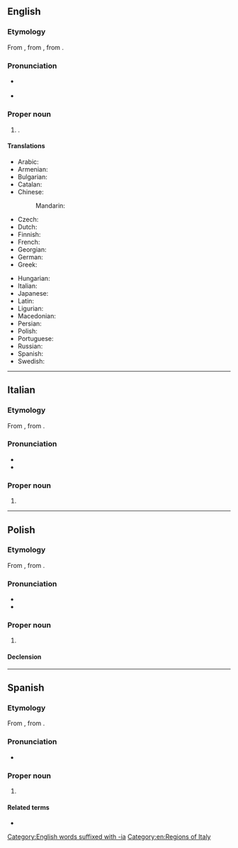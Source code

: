 {{also|ligúria|Ligúria|Łiguria}}
==English==
{{wikipedia}}
===Etymology===
From {{der|en|oc|Ligúria}}, from {{der|it|la|Liguria}}, from {{der|it|grc|Λίγυς}}.

===Pronunciation===
* {{a|UK}} {{IPA|en|/lɪˈɡjʊəɹiə/}}
* {{a|US}} {{IPA|en|/lɪˈɡjʊɹiə/}}

===Proper noun===
{{en-proper noun}}

# {{place|en|region|of northwest|c/Italy}}.

====Translations====
{{trans-top|region}}
* Arabic: {{t|ar|لِيغُورْيَا|f}}
* Armenian: {{t+|hy|Լիգուրիա}}
* Bulgarian: {{t|bg|Лигу́рия|f}}
* Catalan: {{t|ca|Ligúria|f}}
* Chinese:
*: Mandarin: {{t+|cmn|利古里亞}}
* Czech: {{t|cs|Ligurie|f}}
* Dutch: {{t|nl|Ligurië}}
* Finnish: {{t+|fi|Liguria}}
* French: {{t+|fr|Ligurie|f}}
* Georgian: {{t|ka|ლიგურია}}
* German: {{t+|de|Ligurien|n}}
* Greek: {{t|el|Λιγουρία|f}}
{{trans-mid}}
* Hungarian: {{t|hu|Liguria}}
* Italian: {{t+|it|Liguria|f}}
* Japanese: {{t|ja|リグーリア州|tr=リグーリアしゅう, Rigūria shū|sc=Jpan}}
* Latin: {{t|la|Liguria|f}}
* Ligurian: {{t|lij|Ligùria|f}}
* Macedonian: {{t|mk|Лигурија|f}}
* Persian: {{t|fa|لیگوریا|f|tr=Ligureyâ}}
* Polish: {{t+|pl|Liguria|f}}
* Portuguese: {{t+|pt|Ligúria|f}}
* Russian: {{t+|ru|Лигу́рия|f}}
* Spanish: {{t|es|Liguria}}
* Swedish: {{t|sv|Ligurien}}
{{trans-bottom}}

[[Category:English words suffixed with -ia]]
[[Category:en:Regions of Italy]]

----

==Italian==
{{wikipedia|lang=it}}
===Etymology===
From {{der|it|la|Liguria}}, from {{der|it|grc|Λίγυς}}.

===Pronunciation===
* {{it-IPA}}
* {{rhymes|it|urja}}

===Proper noun===
{{it-proper noun|f}}

# {{place|it|region|c/Italy|t=Liguria}}

----

==Polish==
{{wikipedia|lang=pl}}
===Etymology===
From {{der|pl|la|Liguria}}, from {{der|pl|grc|Λίγυς}}.

===Pronunciation===
* {{pl-IPA}}
* {{audio|pl|Pl-Liguria.ogg|audio}}

===Proper noun===
{{head|pl|proper noun|g=f}}

# {{place|pl|region|c/Italy|t=Liguria}}

====Declension====
{{pl-decl-noun-sing|Liguria|Ligurii|Ligurii|Ligurię|Ligurią|Ligurii|Ligurio}}

----

==Spanish==
{{wikipedia|lang=es}}
===Etymology===
From {{der|es|la|Liguria}}, from {{der|es|grc|Λίγυς}}.
===Pronunciation===
* {{es-IPA}}

===Proper noun===
{{es-proper noun|f}}

# {{place|es|region|c/Italy|t=Liguria}}

====Related terms====
* {{l|es|ligur}}